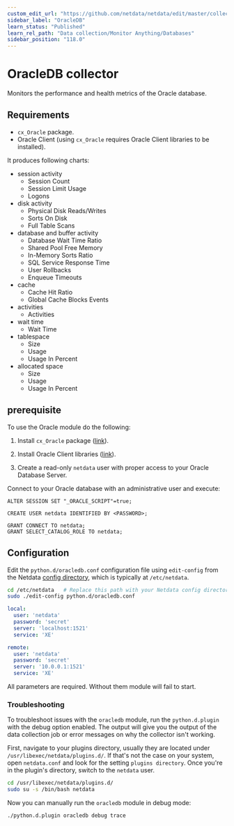 ```yaml
---
custom_edit_url: "https://github.com/netdata/netdata/edit/master/collectors/python.d.plugin/oracledb/README.md"
sidebar_label: "OracleDB"
learn_status: "Published"
learn_rel_path: "Data collection/Monitor Anything/Databases"
sidebar_position: "118.0"
---
```



# OracleDB collector

Monitors the performance and health metrics of the Oracle database.

## Requirements

-   `cx_Oracle` package.
-   Oracle Client (using `cx_Oracle` requires Oracle Client libraries to be installed).

It produces following charts:

-   session activity
    -   Session Count
    -   Session Limit Usage
    -   Logons
-   disk activity
    -   Physical Disk Reads/Writes
    -   Sorts On Disk
    -   Full Table Scans
-   database and buffer activity
    -   Database Wait Time Ratio
    -   Shared Pool Free Memory
    -   In-Memory Sorts Ratio
    -   SQL Service Response Time
    -   User Rollbacks
    -   Enqueue Timeouts
-   cache
    -   Cache Hit Ratio
    -   Global Cache Blocks Events
-   activities
    -   Activities
-   wait time
    -   Wait Time
-   tablespace
    -   Size
    -   Usage
    -   Usage In Percent
-   allocated space
    -   Size
    -   Usage
    -   Usage In Percent

## prerequisite

To use the Oracle module do the following:

1.  Install `cx_Oracle` package ([link](https://cx-oracle.readthedocs.io/en/latest/user_guide/installation.html)).

2.  Install Oracle Client libraries
    ([link](https://cx-oracle.readthedocs.io/en/latest/user_guide/installation.html#install-oracle-client)).

3.  Create a read-only `netdata` user with proper access to your Oracle Database Server.

Connect to your Oracle database with an administrative user and execute:

```
ALTER SESSION SET "_ORACLE_SCRIPT"=true;

CREATE USER netdata IDENTIFIED BY <PASSWORD>;

GRANT CONNECT TO netdata;
GRANT SELECT_CATALOG_ROLE TO netdata;
```

## Configuration

Edit the `python.d/oracledb.conf` configuration file using `edit-config` from the Netdata [config
directory](/docs/getting-started/manage-and-configure/configuration), which is typically at `/etc/netdata`.

```bash
cd /etc/netdata   # Replace this path with your Netdata config directory, if different
sudo ./edit-config python.d/oracledb.conf
```

```yaml
local:
  user: 'netdata'
  password: 'secret'
  server: 'localhost:1521'
  service: 'XE'

remote:
  user: 'netdata'
  password: 'secret'
  server: '10.0.0.1:1521'
  service: 'XE'
```

All parameters are required. Without them module will fail to start.


### Troubleshooting

To troubleshoot issues with the `oracledb` module, run the `python.d.plugin` with the debug option enabled. The 
output will give you the output of the data collection job or error messages on why the collector isn't working.

First, navigate to your plugins directory, usually they are located under `/usr/libexec/netdata/plugins.d/`. If that's 
not the case on your system, open `netdata.conf` and look for the setting `plugins directory`. Once you're in the 
plugin's directory, switch to the `netdata` user.

```bash
cd /usr/libexec/netdata/plugins.d/
sudo su -s /bin/bash netdata
```

Now you can manually run the `oracledb` module in debug mode:

```bash
./python.d.plugin oracledb debug trace
```

